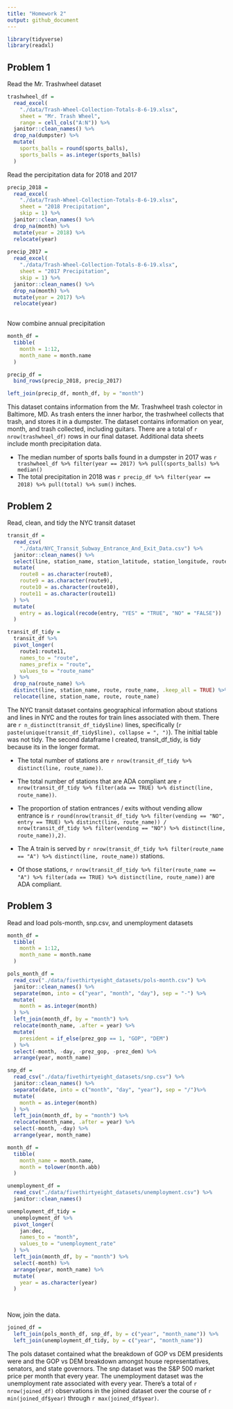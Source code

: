 ```yaml
---
title: "Homework 2"
output: github_document
---
```


```r
library(tidyverse)
library(readxl)

```

## Problem 1

Read the Mr. Trashwheel dataset

```r
trashwheel_df = 
  read_excel(
    "./data/Trash-Wheel-Collection-Totals-8-6-19.xlsx", 
    sheet = "Mr. Trash Wheel", 
    range = cell_cols("A:N")) %>% 
  janitor::clean_names() %>% 
  drop_na(dumpster) %>% 
  mutate(
    sports_balls = round(sports_balls),
    sports_balls = as.integer(sports_balls)
  )
```

Read the percipitation data for 2018 and 2017

```r
precip_2018 = 
  read_excel(
    "./data/Trash-Wheel-Collection-Totals-8-6-19.xlsx", 
    sheet = "2018 Precipitation", 
    skip = 1) %>% 
  janitor::clean_names() %>% 
  drop_na(month) %>% 
  mutate(year = 2018) %>% 
  relocate(year)
  
precip_2017 = 
  read_excel(
    "./data/Trash-Wheel-Collection-Totals-8-6-19.xlsx", 
    sheet = "2017 Precipitation", 
    skip = 1) %>% 
  janitor::clean_names() %>% 
  drop_na(month) %>% 
  mutate(year = 2017) %>% 
  relocate(year)
  
```

Now combine annual precipitation

```r

month_df =
  tibble(
    month = 1:12,
    month_name = month.name
  )

precip_df =
  bind_rows(precip_2018, precip_2017)

left_join(precip_df, month_df, by = "month")


```

This dataset contains information from the Mr. Trashwheel trash colector in Baltimore, MD. As trash enters the inner harbor, the trashwheel collects that trash, and stores it in a dumpster. The dataset contains information on year, month, and trash collected, including guitars. There are a total of `r nrow(trashwheel_df)` rows in our final dataset. Additional data sheets include month precipitation data. 

* The median number of sports balls found in a dumpster in 2017 was `r trashwheel_df %>% filter(year == 2017) %>% pull(sports_balls) %>% median()`
* The total precipitation in 2018 was `r precip_df %>% filter(year == 2018) %>% pull(total) %>% sum()` inches.


## Problem 2

Read, clean, and tidy the NYC transit dataset

```r
transit_df = 
  read_csv(
    "./data/NYC_Transit_Subway_Entrance_And_Exit_Data.csv") %>% 
  janitor::clean_names() %>% 
  select(line, station_name, station_latitude, station_longitude, route1:route11, entrance_type, vending, entry, ada) %>% 
  mutate(
    route8 = as.character(route8),
    route9 = as.character(route9),
    route10 = as.character(route10),
    route11 = as.character(route11)
  ) %>% 
  mutate(
    entry = as.logical(recode(entry, "YES" = "TRUE", "NO" = "FALSE"))
  )

transit_df_tidy =
  transit_df %>% 
  pivot_longer(
    route1:route11,
    names_to = "route",
    names_prefix = "route",
    values_to = "route_name"
  ) %>% 
  drop_na(route_name) %>% 
  distinct(line, station_name, route, route_name, .keep_all = TRUE) %>% 
  relocate(line, station_name, route, route_name)

```

The NYC transit dataset contains geographical information about stations and lines in NYC and the routes for train lines associated with them. There are `r n_distinct(transit_df_tidy$line)` lines, specifically (`r paste(unique(transit_df_tidy$line), collapse = ", ")`). The initial table was not tidy. The second dataframe I created, transit_df_tidy, is tidy because its in the longer format.

* The total number of stations are `r nrow(transit_df_tidy %>% distinct(line, route_name))`.
* The total number of stations that are ADA compliant are `r nrow(transit_df_tidy %>% filter(ada == TRUE) %>% distinct(line, route_name))`.
* The proportion of station entrances / exits without vending allow entrance is `r round(nrow(transit_df_tidy %>% filter(vending == "NO", entry == TRUE) %>% distinct(line, route_name)) / nrow(transit_df_tidy %>% filter(vending == "NO") %>% distinct(line, route_name)),2)`.

* The A train is served by `r nrow(transit_df_tidy %>% filter(route_name == "A") %>% distinct(line, route_name))` stations.
* Of those stations, `r nrow(transit_df_tidy %>% filter(route_name == "A") %>% filter(ada == TRUE) %>% distinct(line, route_name))` are ADA compliant. 


## Problem 3

Read and load pols-month, snp.csv, and unemployment datasets

```r
month_df =
  tibble(
    month = 1:12,
    month_name = month.name
  )

pols_month_df =
  read_csv("./data/fivethirtyeight_datasets/pols-month.csv") %>% 
  janitor::clean_names() %>% 
  separate(mon, into = c("year", "month", "day"), sep = "-") %>% 
  mutate(
    month = as.integer(month)
  ) %>% 
  left_join(month_df, by = "month") %>% 
  relocate(month_name, .after = year) %>% 
  mutate(
    president = if_else(prez_gop == 1, "GOP", "DEM")
  ) %>% 
  select(-month, -day, -prez_gop, -prez_dem) %>% 
  arrange(year, month_name)

snp_df =
  read_csv("./data/fivethirtyeight_datasets/snp.csv") %>% 
  janitor::clean_names() %>% 
  separate(date, into = c("month", "day", "year"), sep = "/")%>% 
  mutate(
    month = as.integer(month)
  ) %>% 
  left_join(month_df, by = "month") %>% 
  relocate(month_name, .after = year) %>% 
  select(-month, -day) %>% 
  arrange(year, month_name)

month_df =
  tibble(
    month_name = month.name,
    month = tolower(month.abb)
  )

unemployment_df =
  read_csv("./data/fivethirtyeight_datasets/unemployment.csv") %>% 
  janitor::clean_names()

unemployment_df_tidy =
  unemployment_df %>% 
  pivot_longer(
    jan:dec,
    names_to = "month",
    values_to = "unemployment_rate"
  ) %>% 
  left_join(month_df, by = "month") %>% 
  select(-month) %>% 
  arrange(year, month_name) %>% 
  mutate(
    year = as.character(year)
  )

  
```

Now, join the data.

```r
joined_df =
  left_join(pols_month_df, snp_df, by = c("year", "month_name")) %>% 
  left_join(unemployment_df_tidy, by = c("year", "month_name"))

```

The pols dataset contained what the breakdown of GOP vs DEM presidents were and the GOP vs DEM breakdown amongst house representatives, senators, and state governors. The snp dataset was the S&P 500 market price per month that every year. The unemployment dataset was the unemployment rate associated with every year. There's a total of `r nrow(joined_df)` observations in the joined dataset over the course of `r min(joined_df$year)` through `r max(joined_df$year)`.
